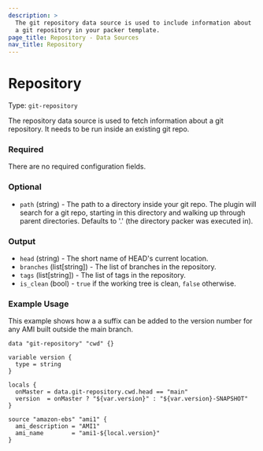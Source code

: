 ```yaml
---
description: >
  The git repository data source is used to include information about
  a git repository in your packer template.
page_title: Repository - Data Sources
nav_title: Repository
---
```


# Repository

Type: `git-repository`

The repository data source is used to fetch information about a git repository.
It needs to be run inside an existing git repo.


### Required

There are no required configuration fields.


### Optional

- `path` (string) - The path to a directory inside your git repo. The plugin will
search for a git repo, starting in this directory and walking up through
parent directories. Defaults to '.' (the directory packer was executed in).


### Output

- `head` (string) - The short name of HEAD's current location.
- `branches` (list[string]) - The list of branches in the repository.
- `tags` (list[string]) - The list of tags in the repository.
- `is_clean` (bool) - `true` if the working tree is clean, `false` otherwise.


### Example Usage

This example shows how a a suffix can be added to the version number
for any AMI built outside the main branch.

```hcl
data "git-repository" "cwd" {}

variable version {
  type = string
}

locals {
  onMaster = data.git-repository.cwd.head == "main"
  version  = onMaster ? "${var.version}" : "${var.version}-SNAPSHOT"
}

source "amazon-ebs" "ami1" {
  ami_description = "AMI1"
  ami_name        = "ami1-${local.version}"
}
```

